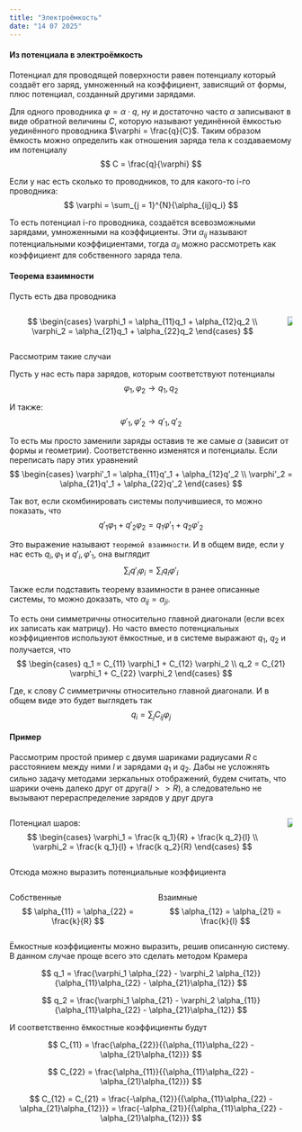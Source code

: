 ```yaml
---
title: "Электроёмкость"
date: "14 07 2025"
---
```


#### Из потенциала в электроёмкость
Потенциал для проводящей поверхности равен потенциалу который создаёт его заряд, умноженный на коэффициент, зависящий от формы, плюс потенциал, созданный другими зарядами.

Для одного проводника $\varphi = \alpha \cdot q$, ну и достаточно часто $\alpha$ записывают в виде обратной величины $C$, которую называют уединённой ёмкостью уединённого проводника $\varphi = \frac{q}{C}$. Таким образом ёмкость можно определить как отношения заряда тела к создаваемому им потенциалу
$$
C = \frac{q}{\varphi}
$$

Если у нас есть сколько то проводников, то для какого-то i-го проводника:
$$
\varphi = \sum_{j = 1}^{N}{\alpha_{ij}q_i}
$$

То есть потенциал i-го проводника, создаётся всевозможными зарядами, умноженными на коэффициенты. Эти $\alpha_{ij}$ называют потенциальными коэффициентами, тогда $\alpha_{ii}$ можно рассмотреть как коэффициент для собственного заряда тела. 


#### Теорема взаимности
Пусть есть два проводника

::: {.columns}
::: {.column}
$$
\begin{cases}
\varphi_1 = \alpha_{11}q_1 + \alpha_{12}q_2 \\
\varphi_2 = \alpha_{21}q_1 + \alpha_{22}q_2
\end{cases}
$$
:::
::: {.column}
![](P7_ElectricCapacity/1.png){fig-align="center"}
:::
:::

Рассмотрим такие случаи

::: {layout-ncol="2"}
Пусть у нас есть пара зарядов, которым соответствуют потенциалы
$$
\varphi_1, \varphi_2 \rightarrow q_1, q_2
$$

И также:
$$
\varphi'_1, \varphi'_2 \rightarrow q'_1, q'_2
$$
:::

То есть мы просто заменили заряды оставив те же самые $\alpha$ (зависит от формы и геометрии). Соответственно изменятся и потенциалы. Если переписать пару этих уравнений
$$
\begin{cases}
\varphi'_1 = \alpha_{11}q'_1 + \alpha_{12}q'_2 \\
\varphi'_2 = \alpha_{21}q'_1 + \alpha_{22}q'_2
\end{cases}
$$

Так вот, если скомбинировать системы получившиеся, то можно показать, что
$$
q'_1\varphi_1 + q'_2\varphi_2 = q_1\varphi'_1 + q_2\varphi'_2
$$

Это выражение называют `теоремой взаимности`. И в общем виде, если у нас есть $q_i, \varphi_1$ и $q'_i, \varphi'_1$, она выглядит
$$
\sum_i{q'_i\varphi_i} = \sum_i{q_i\varphi'_i}
$$

Также если подставить теорему взаимности в ранее описанные системы, то можно доказать, что $\alpha_{ij} = \alpha_{ji}$.

То есть они симметричны относительно главной диагонали (если всех их записать как матрицу). Но часто вместо потенциальных коэффициентов используют ёмкостные, и в системе выражают $q_1$, $q_2$ и получается, что
$$
\begin{cases}
q_1 = C_{11} \varphi_1 + C_{12} \varphi_2 \\
q_2 = C_{21} \varphi_1 + C_{22} \varphi_2
\end{cases}
$$

Где, к слову $C$ симметричны относительно главной диагонали. И в общем виде это будет выглядеть так
$$
q_i = \sum_j{C_{ij}\varphi_j}
$$


#### Пример
Рассмотрим простой пример с двумя шариками радиусами $R$ с расстоянием между ними $l$ и зарядами $q_1$ и $q_2$. Дабы не усложнять сильно задачу методами зеркальных отображений, будем считать, что шарики очень далеко друг от друга($l>>R$), а следовательно не вызывают перераспределение зарядов у друг друга

::: {.columns}
::: {.column}
Потенциал шаров:
$$
\begin{cases}
\varphi_1 = \frac{k q_1}{R} + \frac{k q_2}{l} \\ 
\varphi_2 = \frac{k q_1}{l} + \frac{k q_2}{R}
\end{cases}
$$
:::
::: {.column}
![](P7_ElectricCapacity/2.png){fig-align="left"}
:::
:::

Отсюда можно выразить потенциальные коэффициента

::: {.columns}
::: {.column}
Cобственные
$$
\alpha_{11} = \alpha_{22} = \frac{k}{R}
$$
:::
::: {.column}
Взаимные
$$
\alpha_{12} = \alpha_{21} = \frac{k}{l}
$$
:::
:::

Ёмкостные коэффициенты можно выразить, решив описанную систему. В данном случае проще всего это сделать методом Крамера

::: {layout-ncol="2"}
$$
q_1 = \frac{\varphi_1 \alpha_{22} - \varphi_2 \alpha_{12}}{\alpha_{11}\alpha_{22} - \alpha_{21}\alpha_{12}}
$$

$$
q_2 = \frac{\varphi_1 \alpha_{21} - \varphi_2 \alpha_{11}}{\alpha_{11}\alpha_{22} - \alpha_{21}\alpha_{12}}
$$
:::

И соответственно ёмкостные коэффициенты будут

::: {layout-ncol="2"}
$$
C_{11} = \frac{\alpha_{22}}{{\alpha_{11}\alpha_{22} - \alpha_{21}\alpha_{12}}}
$$

$$
C_{22} = \frac{\alpha_{11}}{{\alpha_{11}\alpha_{22} - \alpha_{21}\alpha_{12}}}
$$
:::

$$
C_{12} = C_{21} = \frac{-\alpha_{12}}{{\alpha_{11}\alpha_{22} - \alpha_{21}\alpha_{12}}} = \frac{-\alpha_{21}}{{\alpha_{11}\alpha_{22} - \alpha_{21}\alpha_{12}}}
$$
